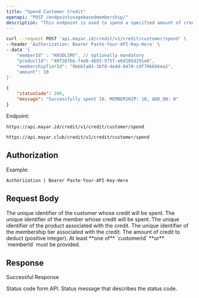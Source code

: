 ```yaml
---
title: "Spend Customer Credit"
openapi: "POST /endpointusagebasedmembership/"
description: "This endpoint is used to spend a specified amount of credit from a customer’s or member’s account on particular membership tier."
---
```


<RequestExample>

```bash Request Example
curl --request POST 'api.mayar.id/credit/v1/credit/customer/spend' \
--header 'Authorization: Bearer Paste-Your-API-Key-Here' \
--data '{
    "memberId" : "KKGOL1MV", // optionally mandatory
    "productId": "40f26fbe-f4d8-4693-975f-e6d105d291e6",
    "membershipTierId": "9bbbfa01-1bf8-4e4d-8470-cdf7066b6ea2",
    "amount": 10
}'
```

</RequestExample>

<ResponseExample>

```json Response Example 200
{
    "statusCode": 200,
    "message": "Successfully spent 10. MEMBERSHIP: 10, ADD_ON: 0"
}
```

</ResponseExample>

Endpoint:

<CodeGroup>

```Production Production
https://api.mayar.id/credit/v1/credit/customer/spend
```


```Sandbox Sandbox
https://api.mayar.club/credit/v1/credit/customer/spend
```

</CodeGroup>

## Authorization

<ResponseField name="Authorization" type="string" required>
  Example:

  `Authorization | Bearer Paste-Your-API-Key-Here`
</ResponseField>

## Request Body

<ParamField query="memberId" path="memberId" type="string">
  The unique identifier of the customer whose credit will be spent.
</ParamField>

<ParamField query="customerId" path="customerId" type="string">
  The unique identifier of the member whose credit will be spent.
</ParamField>

<ParamField query="productId" path="productId" type="string" required>
  The unique identifier of the product associated with the credit.
</ParamField>

<ParamField query="membershipTierId" path="membershipTierId" type="string" required>
  The unique identifier of the membership tier associated with the credit.
</ParamField>

<ParamField query="amount" path="amount" type="integer" required>
  The amount of credit to deduct (positive integer).
</ParamField>

<Note>
  At least **one of** `customerId` **or** `memberId` must be provided.
</Note>

## Response

Successful Response

<ResponseField name="statusCode" type="integer" required>
  Status code form API.
</ResponseField>

<ResponseField name="messages" type="string" required>
  Status message that describes the status code.
</ResponseField>